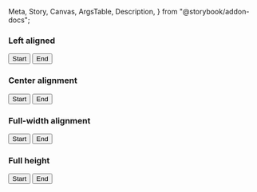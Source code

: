   Meta,
  Story,
  Canvas,
  ArgsTable,
  Description,
} from "@storybook/addon-docs";

<Meta title="Section container" component={IcSectionContainer} />

<Description markdown={readme} />

### Left aligned

<Canvas>
  <Story name="Left aligned">
    <IcSectionContainer>
      <main>
        <div style={{ display: "flex", justifyContent: "space-between" }}>
          <button>Start</button>
          <button>End</button>
        </div>
      </main>
    </IcSectionContainer>
  </Story>
</Canvas>

### Center alignment

<Canvas>
  <Story name="Center alignment">
    <IcSectionContainer aligned="center">
      <main>
        <div style={{ display: "flex", justifyContent: "space-between" }}>
          <button>Start</button>
          <button>End</button>
        </div>
      </main>
    </IcSectionContainer>
  </Story>
</Canvas>

### Full-width alignment

<Canvas>
  <Story name="Full-width alignment">
    <IcSectionContainer aligned="full-width">
      <main>
        <div style={{ display: "flex", justifyContent: "space-between" }}>
          <button>Start</button>
          <button>End</button>
        </div>
      </main>
    </IcSectionContainer>
  </Story>
</Canvas>

### Full height

<Canvas>
  <Story name="Full-height">
    <IcSectionContainer aligned="full-width" full-height>
      <main>
        <div style={{ display: "flex", justifyContent: "space-between" }}>
          <button>Start</button>
          <button>End</button>
        </div>
      </main>
    </IcSectionContainer>
  </Story>
</Canvas>
